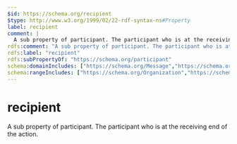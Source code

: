 ```yaml
---
$id: https://schema.org/recipient
$type: http://www.w3.org/1999/02/22-rdf-syntax-ns#Property
label: recipient
comment: |
  A sub property of participant. The participant who is at the receiving end of the action.
rdfs:comment: "A sub property of participant. The participant who is at the receiving end of the action."
rdfs:label: "recipient"
rdfs:subPropertyOf: "https://schema.org/participant"
schema:domainIncludes: ["https://schema.org/Message","https://schema.org/AuthorizeAction","https://schema.org/PayAction","https://schema.org/TipAction","https://schema.org/ReturnAction","https://schema.org/SendAction","https://schema.org/DonateAction","https://schema.org/CommunicateAction","https://schema.org/GiveAction"]
schema:rangeIncludes: ["https://schema.org/Organization","https://schema.org/Audience","https://schema.org/ContactPoint","https://schema.org/Person"]
---
```


# recipient

A sub property of participant. The participant who is at the receiving end of the action.

